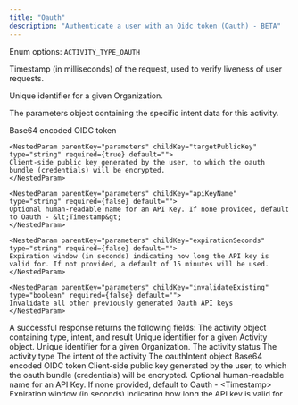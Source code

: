 ```yaml
---
title: "Oauth"
description: "Authenticate a user with an Oidc token (Oauth) - BETA"
---
```



<EndpointPath type="submit" path="oauth" />

<Authorizations />

<H3Bordered text="Body" />

<ParamField body="type" type="enum<string>" required={true}>

Enum options: `ACTIVITY_TYPE_OAUTH`
</ParamField>

<ParamField body="timestampMs" type="string" required={true}>

Timestamp (in milliseconds) of the request, used to verify liveness of user requests.
</ParamField>

<ParamField body="organizationId" type="string" required={true}>

Unique identifier for a given Organization.
</ParamField>

<ParamField body="parameters" type="object" required={true} path="parameters">
  <p>The parameters object containing the specific intent data for this activity.</p>
  <Expandable title="details">
    <NestedParam parentKey="parameters" childKey="oidcToken" type="string" required={true} default="">
    Base64 encoded OIDC token
    </NestedParam>
    
    <NestedParam parentKey="parameters" childKey="targetPublicKey" type="string" required={true} default="">
    Client-side public key generated by the user, to which the oauth bundle (credentials) will be encrypted.
    </NestedParam>
    
    <NestedParam parentKey="parameters" childKey="apiKeyName" type="string" required={false} default="">
    Optional human-readable name for an API Key. If none provided, default to Oauth - &lt;Timestamp&gt;
    </NestedParam>
    
    <NestedParam parentKey="parameters" childKey="expirationSeconds" type="string" required={false} default="">
    Expiration window (in seconds) indicating how long the API key is valid for. If not provided, a default of 15 minutes will be used.
    </NestedParam>
    
    <NestedParam parentKey="parameters" childKey="invalidateExisting" type="boolean" required={false} default="">
    Invalidate all other previously generated Oauth API keys
    </NestedParam>
  </Expandable>
</ParamField>

<H3Bordered text="Response" />
A successful response returns the following fields:

<ResponseField name="activity" type="object" required={true}>
  The activity object containing type, intent, and result
  <Expandable title="activity details">
    <NestedParam parentKey="activity" childKey="id" type="string" required={true}>
Unique identifier for a given Activity object.
</NestedParam>
<NestedParam parentKey="activity" childKey="organizationId" type="string" required={true}>
Unique identifier for a given Organization.
</NestedParam>
<NestedParam parentKey="activity" childKey="status" type="string" required={true}>
The activity status
</NestedParam>
<NestedParam parentKey="activity" childKey="type" type="string" required={true}>
The activity type
</NestedParam>
<NestedParam parentKey="activity" childKey="intent" type="object" required={true}>
      The intent of the activity
      <Expandable title="intent details">
        <NestedParam parentKey="activity.intent" childKey="oauthIntent" type="object" required={true}>
      The oauthIntent object
      <Expandable title="oauthIntent details">
        <NestedParam parentKey="activity.intent.oauthIntent" childKey="oidcToken" type="string" required={true}>
Base64 encoded OIDC token
</NestedParam>
<NestedParam parentKey="activity.intent.oauthIntent" childKey="targetPublicKey" type="string" required={true}>
Client-side public key generated by the user, to which the oauth bundle (credentials) will be encrypted.
</NestedParam>
<NestedParam parentKey="activity.intent.oauthIntent" childKey="apiKeyName" type="string" required={false}>
Optional human-readable name for an API Key. If none provided, default to Oauth - &lt;Timestamp&gt;
</NestedParam>
<NestedParam parentKey="activity.intent.oauthIntent" childKey="expirationSeconds" type="string" required={false}>
Expiration window (in seconds) indicating how long the API key is valid for. If not provided, a default of 15 minutes will be used.
</NestedParam>
<NestedParam parentKey="activity.intent.oauthIntent" childKey="invalidateExisting" type="boolean" required={false}>
Invalidate all other previously generated Oauth API keys
</NestedParam>

      </Expandable>
    </NestedParam>

      </Expandable>
    </NestedParam>
<NestedParam parentKey="activity" childKey="result" type="object" required={true}>
      The result of the activity
      <Expandable title="result details">
        <NestedParam parentKey="activity.result" childKey="oauthResult" type="object" required={true}>
      The oauthResult object
      <Expandable title="oauthResult details">
        <NestedParam parentKey="activity.result.oauthResult" childKey="userId" type="string" required={true}>
Unique identifier for the authenticating User.
</NestedParam>
<NestedParam parentKey="activity.result.oauthResult" childKey="apiKeyId" type="string" required={true}>
Unique identifier for the created API key.
</NestedParam>
<NestedParam parentKey="activity.result.oauthResult" childKey="credentialBundle" type="string" required={true}>
HPKE encrypted credential bundle
</NestedParam>

      </Expandable>
    </NestedParam>

      </Expandable>
    </NestedParam>
<NestedParam parentKey="activity" childKey="votes" type="array" required={true}>
A list of objects representing a particular User's approval or rejection of a Consensus request, including all relevant metadata.
</NestedParam>
<NestedParam parentKey="activity" childKey="fingerprint" type="string" required={true}>
An artifact verifying a User's action.
</NestedParam>
<NestedParam parentKey="activity" childKey="canApprove" type="boolean" required={true}>
Whether the activity can be approved.
</NestedParam>
<NestedParam parentKey="activity" childKey="canReject" type="boolean" required={true}>
Whether the activity can be rejected.
</NestedParam>
<NestedParam parentKey="activity" childKey="createdAt" type="string" required={true}>
The creation timestamp.
</NestedParam>
<NestedParam parentKey="activity" childKey="updatedAt" type="string" required={true}>
The last update timestamp.
</NestedParam>

  </Expandable>
</ResponseField>

<RequestExample>

```bash title="cURL"
curl --request POST \
  --url https://api.turnkey.com/public/v1/submit/oauth \
  --header 'Accept: application/json' \
  --header 'Content-Type: application/json' \
  --header "X-Stamp: <string> (see Authorizations)" \
  --data '{
    "type": "ACTIVITY_TYPE_OAUTH",
    "timestampMs": "<string> (e.g. 1746736509954)",
    "organizationId": "<string> (Your Organization ID)",
    "parameters": {
        "oidcToken": "<string>",
        "targetPublicKey": "<string>",
        "apiKeyName": "<string>",
        "expirationSeconds": "<string>",
        "invalidateExisting": "<boolean>"
    }
}'
```

```javascript title="JavaScript"
import { Turnkey } from "@turnkey/sdk-server";

const turnkeyClient = new Turnkey({
  apiBaseUrl: "https://api.turnkey.com",
  apiPublicKey: process.env.API_PUBLIC_KEY!,
  apiPrivateKey: process.env.API_PRIVATE_KEY!,
  defaultOrganizationId: process.env.ORGANIZATION_ID!,
});

const response = await turnkeyClient.apiClient().oauth({
  oidcToken: "<string> (Base64 encoded OIDC token)",
  targetPublicKey: "<string> (Client-side public key generated by the user, to which the oauth bundle (credentials) will be encrypted.)",
  apiKeyName: "<string> (Optional human-readable name for an API Key. If none provided, default to Oauth - <Timestamp>)",
  expirationSeconds: "<string> (Expiration window (in seconds) indicating how long the API key is valid for. If not provided, a default of 15 minutes will be used.)",
  invalidateExisting: true // Invalidate all other previously generated Oauth API keys
});
```

</RequestExample>

<ResponseExample>

```json 200
{
  "activity": {
    "id": "<activity-id>",
    "status": "ACTIVITY_STATUS_COMPLETED",
    "type": "ACTIVITY_TYPE_OAUTH",
    "organizationId": "<organization-id>",
    "timestampMs": "<timestamp> (e.g. 1746736509954)",
    "result": {
      "activity": {
        "id": "<string>",
        "organizationId": "<string>",
        "status": "<string>",
        "type": "<string>",
        "intent": {
          "oauthIntent": {
            "oidcToken": "<string>",
            "targetPublicKey": "<string>",
            "apiKeyName": "<string>",
            "expirationSeconds": "<string>",
            "invalidateExisting": "<boolean>"
          }
        },
        "result": {
          "oauthResult": {
            "userId": "<string>",
            "apiKeyId": "<string>",
            "credentialBundle": "<string>"
          }
        },
        "votes": "<array>",
        "fingerprint": "<string>",
        "canApprove": "<boolean>",
        "canReject": "<boolean>",
        "createdAt": "<string>",
        "updatedAt": "<string>"
      }
    }
  }
}
```

</ResponseExample>
